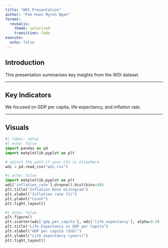 ```yaml
---
title: "WDI Presentation"
author: "Pak Huen Myron Ngan"
format:
  revealjs:
    theme: solarized
    transition: fade
execute:
  echo: false
---
```



## Introduction
This presentation summarises key insights from the WDI dataset.

---

## Key Indicators
We focused on GDP per capita, life expectancy, and inflation rate.

---

## Visuals

```python
#| label: setup
#| echo: false
import pandas as pd
import matplotlib.pyplot as plt

# adjust the path if your CSV is elsewhere
wdi = pd.read_csv("wdi.csv")

```

```python
#| echo: false
import matplotlib.pyplot as plt
wdi['inflation_rate'].dropna().hist(bins=30)
plt.title("Inflation Rate Histogram")
plt.xlabel("Inflation rate (%)")
plt.ylabel("Count")
plt.tight_layout()
```

```python
#| echo: false
plt.figure()
plt.scatter(wdi['gdp_per_capita'], wdi['life_expectancy'], alpha=0.6)
plt.title("Life Expectancy vs GDP per Capita")
plt.xlabel("GDP per capita (USD)")
plt.ylabel("Life expectancy (years)")
plt.tight_layout()
```



